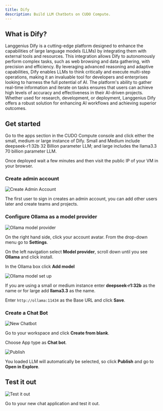```yaml
---
title: Dify
description: Build LLM Chatbots on CUDO Compute.
---
```

## What is Dify?
Langgenius Dify is a cutting-edge platform designed to enhance the capabilities of large language
models (LLMs) by integrating them with external tools and resources. This integration allows Dify to
autonomously perform complex tasks, such as web browsing and data gathering, with precision and
efficiency. By leveraging advanced reasoning and adaptive capabilities, Dify enables LLMs to think
critically and execute multi-step operations, making it an invaluable tool for developers and
enterprises looking to harness the full potential of AI. The platform's ability to gather real-time
information and iterate on tasks ensures that users can achieve high levels of accuracy and
effectiveness in their AI-driven projects. Whether used for research, development, or deployment,
Langgenius Dify offers a robust solution for enhancing AI workflows and achieving superior outcomes.

## Get started
Go to the apps section in the CUDO Compute console and click either the small, medium or large instance of Dify.
Small and Medium include deepseek-r1:32b 32 Billion parameter LLM; and large includes the llama3.3 70 billion parameter LLM.

Once deployed wait a few minutes and then visit the public IP of your VM in your browser.

### Create admin account
![Create Admin Account](/docs/images/apps/dify/1.png)

The first user to sign in creates an admin account, you can add other users later and create teams and projects.

### Configure Ollama as a model provider
![Ollama model provider](/docs/images/apps/dify/2.png)

On the right hand side, click your account avatar. From the drop-down menu go to **Settings**.

On the left navigation select **Model provider**, scroll down until you see **Ollama** and click install.

In the Ollama box click **Add model**

![Ollama model set up](/docs/images/apps/dify/3.png)

If you are using a small or medium instance enter **deepseek-r1:32b** as the name or for large add **llama3.3** as the name.

Enter ``http://ollama:11434`` as the Base URL and click **Save**.

### Create a Chat Bot
![New Chatbot](/docs/images/apps/dify/4.png)

Go to your workspace and click **Create from blank**.

Choose App type as **Chat bot**.

![Publish](/docs/images/apps/dify/5.png)

You loaded LLM will automatically be selected, so click **Publish** and go to **Open in Explore**.

## Test it out
![Test it out](/docs/images/apps/dify/6.png)

Go to your new chat application and test it out.

